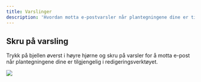 ```yaml
---
title: Varslinger
description: 'Hvordan motta e-postvarsler når plantegningene dine er tilgjengelig i redigeringsverktøyet'
---
```


## Skru på varsling

Trykk på bjellen øverst i høyre hjørne og skru på varsler for å motta e-post når plantegningene dine er tilgjengelig i redigeringsverktøyet.

<Frame type="glass">
  <img src="/images/dashboard/innstillinger/varslinger/varslinger.png" />
</Frame>
